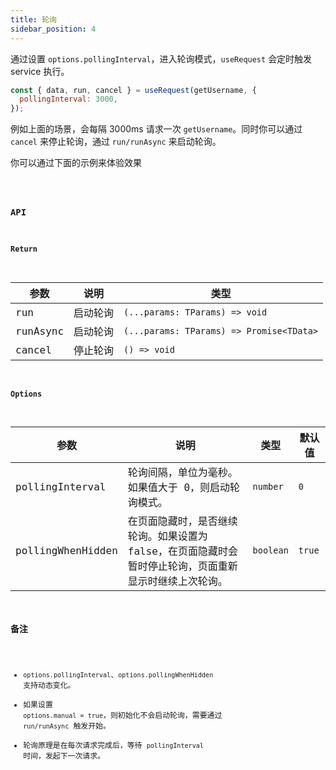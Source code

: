 ```yaml
---
title: 轮询
sidebar_position: 4
---
```


通过设置 `options.pollingInterval`，进入轮询模式，`useRequest` 会定时触发 service 执行。

```jsx showLineNumbers
const { data, run, cancel } = useRequest(getUsername, {
  pollingInterval: 3000,
});
```

例如上面的场景，会每隔 3000ms 请求一次 `getUsername`。同时你可以通过 `cancel` 来停止轮询，通过 `run/runAsync` 来启动轮询。

你可以通过下面的示例来体验效果

<code src="useRequest/polling/index" />

### API

#### Return

| 参数     | 说明     | 类型                                     |
| -------- | -------- | ---------------------------------------- |
| run      | 启动轮询 | `(...params: TParams) => void`           |
| runAsync | 启动轮询 | `(...params: TParams) => Promise<TData>` |
| cancel   | 停止轮询 | `() => void`                             |

#### Options

| 参数              | 说明                                                                                                   | 类型      | 默认值 |
| ----------------- | ------------------------------------------------------------------------------------------------------ | --------- | ------ |
| pollingInterval   | 轮询间隔，单位为毫秒。如果值大于 0，则启动轮询模式。                                                   | `number`  | `0`    |
| pollingWhenHidden | 在页面隐藏时，是否继续轮询。如果设置为 false，在页面隐藏时会暂时停止轮询，页面重新显示时继续上次轮询。 | `boolean` | `true` |

### 备注

- `options.pollingInterval`、`options.pollingWhenHidden` 支持动态变化。
- 如果设置 `options.manual = true`，则初始化不会启动轮询，需要通过 `run/runAsync` 触发开始。
- 轮询原理是在每次请求完成后，等待 `pollingInterval` 时间，发起下一次请求。

